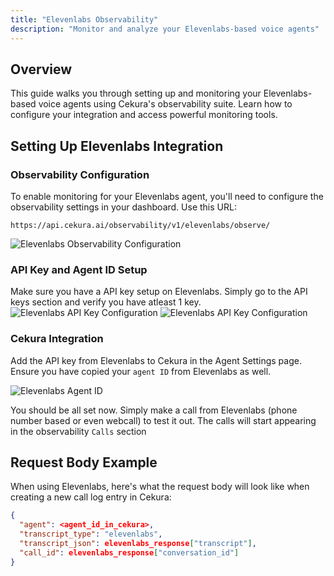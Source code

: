 ```yaml
---
title: "Elevenlabs Observability"
description: "Monitor and analyze your Elevenlabs-based voice agents"
---
```


## Overview

This guide walks you through setting up and monitoring your Elevenlabs-based voice agents using Cekura's observability suite. Learn how to configure your integration and access powerful monitoring tools.

## Setting Up Elevenlabs Integration

### Observability Configuration

To enable monitoring for your Elevenlabs agent, you'll need to configure the observability settings in your dashboard. Use this URL:

```
https://api.cekura.ai/observability/v1/elevenlabs/observe/
```

![Elevenlabs Observability Configuration](/images/elevenlabs-observe.png)

### API Key and Agent ID Setup

Make sure you have a API key setup on Elevenlabs. Simply go to the API keys section and verify you have atleast 1 key. 
![Elevenlabs API Key Configuration](/images/elevenlabs-api-key.png)
![Elevenlabs API Key Configuration](/images/elevenlabs-agent.png)

### Cekura Integration

Add the API key from Elevenlabs to Cekura in the Agent Settings page. Ensure you have copied your `agent ID` from Elevenlabs as well. 

![Elevenlabs Agent ID](/images/elevenlabs-agent-setting.png)

You should be all set now. Simply make a call from Elevenlabs (phone number based or even webcall) to test it out. The calls will start appearing in the observability `Calls` section

## Request Body Example

When using Elevenlabs, here's what the request body will look like when creating a new call log entry in Cekura:

```json
{
  "agent": <agent_id_in_cekura>,
  "transcript_type": "elevenlabs",
  "transcript_json": elevenlabs_response["transcript"],
  "call_id": elevenlabs_response["conversation_id"]
}
```